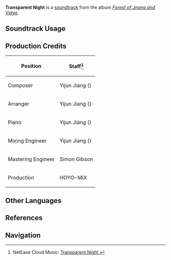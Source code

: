 {{Soundtrack Infobox
|image          = Forest of Jnana and Vidya.png
|album          = Forest of Jnana and Vidya
|disc           = 2
|number         = 53
|featured       =
|featured2      =
|featured3      =
|featured_disc  =
|featured_disc2 =
|featured_disc3 =
|youtube_id     = aquNpZJxf1M
|spotify_id     = 4WZMWMAo8mBNXBzE7EYMA0
|previous       = Gone With the Wind
|next           = Tangled Vines
}}
'''Transparent Night''' is a [[soundtrack]] from the album ''[[Forest of Jnana and Vidya]]''.

==Soundtrack Usage==
{{Soundtrack Usage
|quest    = The Samsara of the Sabzeruz Festival;;The End of the Sabzeruz Festival;;All Things Flawless and Pure;;A Flower that Blooms Across the Sky
|location = Ardravi Valley//night
|domain   = 
|teapot   = Sublime Spicewood//night
}}

==Production Credits==
{| class="wikitable"
! Position
! Staff<ref>NetEase Cloud Music: [https://music.163.com/song?id=1992343567 Transparent Night {{zh|莹澈的夜}}]</ref>
|-
! Composer
| Yijun Jiang ({{zh|姜以君}})
|-
! Arranger
| Yijun Jiang ({{zh|姜以君}})
|-
! Piano
| Yijun Jiang ({{zh|姜以君}})
|-
! Mixing Engineer
| Yijun Jiang ({{zh|姜以君}})
|-
! Mastering Engineer
| Simon Gibson
|-
! Production
| HOYO-MiX
|}
<!--
==Gallery==
<gallery>
</gallery>

==Trivia==
-->
==Other Languages==
{{Other Languages
|en      = Transparent Night
|zhs     = 莹澈的夜
|zhs_rm  = Yíngchè de Yè
|zht     = 瑩澈的夜
|zht_rm  = Yíngchè de Yè
|zh_tl   = 
|ja      = 清澄な夜
|ja_rm   = Seichou-na Yoru
|ja_tl   = 
}}

==References==
{{Reflist}}

==Navigation==
{{Soundtrack Navbox|Forest of Jnana and Vidya}}
